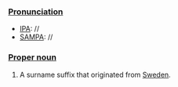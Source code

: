 ===[[Pronunciation]]===
*[[IPA]]: //
*[[SAMPA]]: //
===[[Proper noun]]===
#A surname suffix that originated from [[Sweden]].